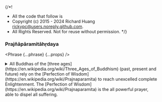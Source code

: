 {/*!
 * All the code that follow is
 * Copyright (c) 2015 - 2024 Richard Huang <rickypc@users.noreply.github.com>.
 * All Rights Reserved. Not for reuse without permission.
 */}


### Prajñāpāramitāhṛdaya

<Phrase {...phrase} {...props} />

<details>
  <summary>
    All Buddhas of the [three ages](https://en.wikipedia.org/wiki/Three_Ages_of_Buddhism)
    (past, present and future) rely on the [Perfection of Wisdom](https://en.wikipedia.org/wiki/Prajnaparamita)
    to reach unexcelled complete Enlightenment.
    The [Perfection of Wisdom](https://en.wikipedia.org/wiki/Prajnaparamita)
    is the all powerful prayer, able to dispel all suffering.
  </summary>
  <div>
    {/* @ts-ignore */}
    > Oṃ Gone, Gone, Everyone gone to the other shore, Awakening, So Be It!

    <MultiLingual {...phrase} />
  </div>
</details>
